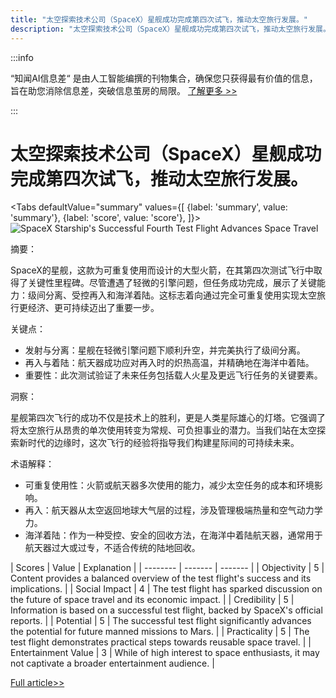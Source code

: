 ```yaml
---
title: "太空探索技术公司（SpaceX）星舰成功完成第四次试飞，推动太空旅行发展。"
description: "太空探索技术公司（SpaceX）星舰成功完成第四次试飞，推动太空旅行发展。"
---
```



:::info

“知闻AI信息差“ 是由人工智能编撰的刊物集合，确保您只获得最有价值的信息，旨在助您消除信息差，突破信息茧房的局限。  [了解更多 >>](/)

:::

# 太空探索技术公司（SpaceX）星舰成功完成第四次试飞，推动太空旅行发展。


<Tabs
	defaultValue="summary"
	values={[
	{label: 'summary', value: 'summary'},
	{label: 'score', value: 'score'},
]}>
<TabItem value="summary">
<img
  src="https://image.informedainews.com/2024/06/08/Ar-gdD-1717825126-0.jpg"
  alt="SpaceX Starship's Successful Fourth Test Flight Advances Space Travel"
/>



摘要：

SpaceX的星舰，这款为可重复使用而设计的大型火箭，在其第四次测试飞行中取得了关键性里程碑。尽管遭遇了轻微的引擎问题，但任务成功完成，展示了关键能力：级间分离、受控再入和海洋着陆。这标志着向通过完全可重复使用实现太空旅行更经济、更可持续迈出了重要一步。

关键点：

- 发射与分离：星舰在轻微引擎问题下顺利升空，并完美执行了级间分离。
- 再入与着陆：航天器成功应对再入时的炽热高温，并精确地在海洋中着陆。
- 重要性：此次测试验证了未来任务包括载人火星及更远飞行任务的关键要素。

洞察：

星舰第四次飞行的成功不仅是技术上的胜利，更是人类星际雄心的灯塔。它强调了将太空旅行从昂贵的单次使用转变为常规、可负担事业的潜力。当我们站在太空探索新时代的边缘时，这次飞行的经验将指导我们构建星际间的可持续未来。

术语解释：

- 可重复使用性：火箭或航天器多次使用的能力，减少太空任务的成本和环境影响。
- 再入：航天器从太空返回地球大气层的过程，涉及管理极端热量和空气动力学力。
- 海洋着陆：作为一种受控、安全的回收方法，在海洋中着陆航天器，通常用于航天器过大或过专，不适合传统的陆地回收。
</TabItem>
<TabItem value="score">
	| Scores     | Value   | Explanation |
	| -------- | ------- | ------- |
	| Objectivity  | 5    | Content provides a balanced overview of the test flight's success and its implications.    |
	| Social Impact | 4     | The test flight has sparked discussion on the future of space travel and its economic impact.    |
	| Credibility    | 5    | Information is based on a successful test flight, backed by SpaceX's official reports.    |
	| Potential    | 5    | The successful test flight significantly advances the potential for future manned missions to Mars.    |
	| Practicality    | 5    | The test flight demonstrates practical steps towards reusable space travel.    |
	| Entertainment Value    | 3    | While of high interest to space enthusiasts, it may not captivate a broader entertainment audience.    |
</TabItem>
</Tabs>

[Full article>>](https://www.36kr.com/p/2809151688247557)
